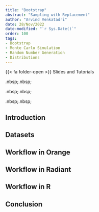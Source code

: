 ```yaml
---
title: "Bootstrap"
abstract: "Sampling with Replacement"
author: "Arvind Venkatadri"
date: 28/Nov/2022
date-modified: "`r Sys.Date()`"
order: 100
tags:
- Bootstrap
- Monte Carlo Simulation
- Random Number Generation
- Distributions
---
```


{{< fa folder-open >}} Slides and Tutorials

<a href="./files/bootstrap.qmd">
<i class="fa-solid fa-file-powerpoint fa-2x"></i></a> .nbsp;.nbsp;

<a href="./files/bootstrap.ows">
<iconify-icon icon="icon-park-solid:orange"></iconify-icon></a>
.nbsp;.nbsp;

<a href="./files/bootstrap.rda">
<i class="fa-solid fa-person-rays"></i></a> .nbsp;.nbsp;

<a href="./data/data.zip"> <i class="fa-solid fa-database"></i></a>

## Introduction

## Datasets

## Workflow in Orange

## Workflow in Radiant

## Workflow in R

## Conclusion
